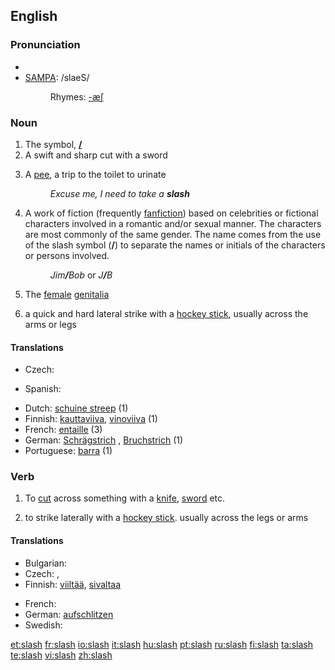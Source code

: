 {{wikipedia|dab=slash (disambiguation)|slash}}
==English==
{{Punctuation marks}}

===Pronunciation===
*{{IPA|/slæʃ/}}
*[[w:SAMPA|SAMPA]]: /slaeS/
*:Rhymes: [[Rhymes:English:-æʃ|-æʃ]]

===Noun===
{{en-noun|slash|es}}
# The symbol, '''[[/]]'''
# A swift and sharp cut with a sword
# {{UK|slang}} A [[pee]], a trip to the toilet to urinate
#:''Excuse me, I need to take a '''slash'''''
# A work of fiction (frequently [[fanfiction]]) based on celebrities or fictional characters involved in a romantic and/or sexual manner. The characters are most commonly of the same gender.  The name comes from the use of the slash symbol ('''/''') to separate the names or initials of the characters or persons involved.
#:''Jim'''/'''Bob'' or ''J'''/'''B''
# {{vulgar|slang}} The [[female]] [[genitalia]]
# {{ice hockey}} a quick and hard lateral strike with a [[hockey stick]], usually across the arms or legs

====Translations====
{{trans-top|symbol}}
* Czech: {{t-|cs|lomítko|n}}
{{trans-mid}}
* Spanish: {{t+|es|barra|f}}
{{trans-bottom}}

{{checktrans-top}}
*Dutch: [[schuine streep]] {{f}} (1)
*Finnish: [[kauttaviiva]], [[vinoviiva]] (1)
*French: [[entaille]] {{f}} (3)
*German: [[Schrägstrich]] {{m}}, [[Bruchstrich]] {{m}} (1)
*Portuguese: [[barra]] {{f}} (1)
{{trans-bottom}}

===Verb===
{{en-verb|slash|es}}
# To [[cut]] across something with a [[knife]], [[sword]] etc.
# {{ice hockey}} to strike laterally with a [[hockey stick]]. usually across the legs or arms

====Translations====
{{trans-top|to cut across something with a knife, sword, etc}}
* Bulgarian: {{t+|bg|разсичам|sc=Cyrl}}
* Czech: {{t-|cs|seknout}}, {{t-|cs|říznout}}
* Finnish: [[viiltää]], [[sivaltaa]]
{{trans-mid}}
* French: {{t+|fr|entailler}}
* German: [[aufschlitzen]]
* Swedish: {{t+|sv|hugga}}
{{trans-bottom}}

[[et:slash]]
[[fr:slash]]
[[io:slash]]
[[it:slash]]
[[hu:slash]]
[[pt:slash]]
[[ru:slash]]
[[fi:slash]]
[[ta:slash]]
[[te:slash]]
[[vi:slash]]
[[zh:slash]]